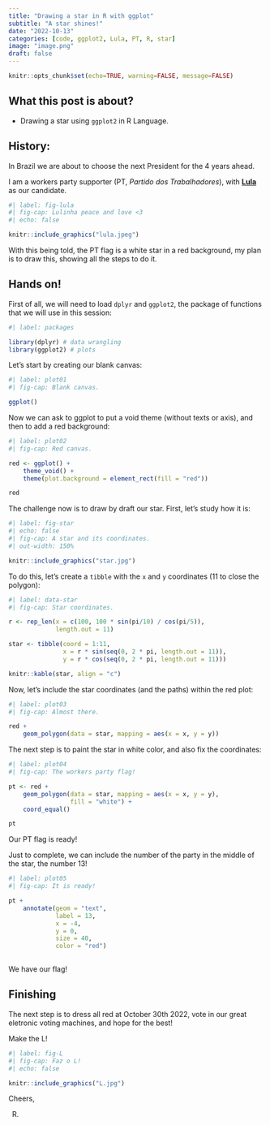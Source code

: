 ```yaml
---
title: "Drawing a star in R with ggplot"
subtitle: "A star shines!"
date: "2022-10-13"
categories: [code, ggplot2, Lula, PT, R, star]
image: "image.png"
draft: false
---
```


```r
knitr::opts_chunk$set(echo=TRUE, warning=FALSE, message=FALSE)
```

## What this post is about?

- Drawing a star using `ggplot2` in R Language.


## History:

In Brazil we are about to choose the next President for the 4 years ahead.

I am a workers party supporter (PT, *Partido dos Trabalhadores*), with **[Lula](https://twitter.com/LulaOficial)** as our candidate.

```r
#| label: fig-lula
#| fig-cap: Lulinha peace and love <3
#| echo: false

knitr::include_graphics("lula.jpeg")

```

With this being told, the PT flag is a white star in a red background, my plan is to draw this, showing all the steps to do it.


## Hands on!

First of all, we will need to load `dplyr` and `ggplot2`, the package of functions that we will use in this session:

```r
#| label: packages

library(dplyr) # data wrangling
library(ggplot2) # plots

```

Let's start by creating our blank canvas:

```r
#| label: plot01
#| fig-cap: Blank canvas.

ggplot()

```

Now we can ask to ggplot to put a void theme (without texts or axis), and then to add a red background:

```r
#| label: plot02
#| fig-cap: Red canvas.

red <- ggplot() +
	theme_void() +
	theme(plot.background = element_rect(fill = "red"))

red

```

The challenge now is to draw by draft our star. First, let's study how it is:

```r
#| label: fig-star
#| echo: false
#| fig-cap: A star and its coordinates.
#| out-width: 150%

knitr::include_graphics("star.jpg")

```

To do this, let's create a `tibble` with the `x` and `y` coordinates (11 to close the polygon):

```r
#| label: data-star
#| fig-cap: Star coordinates.

r <- rep_len(x = c(100, 100 * sin(pi/10) / cos(pi/5)), 
			 length.out = 11)

star <- tibble(coord = 1:11,
			   x = r * sin(seq(0, 2 * pi, length.out = 11)),
			   y = r * cos(seq(0, 2 * pi, length.out = 11)))

knitr::kable(star, align = "c")

```

Now, let's include the star coordinates (and the paths) within the red plot:

```r
#| label: plot03
#| fig-cap: Almost there.

red +
	geom_polygon(data = star, mapping = aes(x = x, y = y))

```

The next step is to paint the star in white color, and also fix the coordinates:

```r
#| label: plot04
#| fig-cap: The workers party flag!

pt <- red +
	geom_polygon(data = star, mapping = aes(x = x, y = y),
				 fill = "white") +
	coord_equal()

pt 

```

Our PT flag is ready!

Just to complete, we can include the number of the party in the middle of the star, the number 13!

```r
#| label: plot05
#| fig-cap: It is ready!

pt +
	annotate(geom = "text",
			 label = 13,
			 x = -4,
			 y = 0,
			 size = 40,
			 color = "red")
	
```

We have our flag! 


## Finishing

The next step is to dress all red at October 30th 2022, vote in our great eletronic voting machines, and hope for the best!

Make the L!

```r
#| label: fig-L
#| fig-cap: Faz o L!
#| echo: false

knitr::include_graphics("L.jpg")

```

Cheers,

R.

